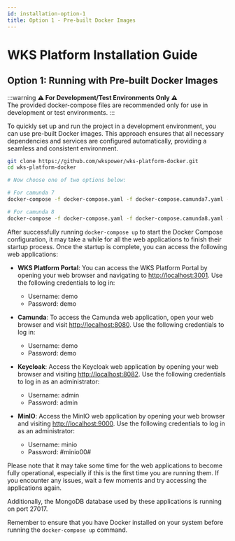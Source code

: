 ```yaml
---
id: installation-option-1
title: Option 1 - Pre-built Docker Images
---
```


# WKS Platform Installation Guide

## Option 1: Running with Pre-built Docker Images

:::warning
**⚠️ For Development/Test Environments Only ⚠️**<br />
The provided docker-compose files are recommended only for use in development or test environments.
:::

To quickly set up and run the project in a development environment, you can use pre-built Docker images. This approach ensures that all necessary dependencies and services are configured automatically, providing a seamless and consistent environment.

```bash
git clone https://github.com/wkspower/wks-platform-docker.git
cd wks-platform-docker

# Now choose one of two options below:

# For camunda 7
docker-compose -f docker-compose.yaml -f docker-compose.camunda7.yaml -f docker-compose.demo-data-loader.camunda7.yaml -f docker-compose.portal.yaml up -d --build

# For camunda 8
docker-compose -f docker-compose.yaml -f docker-compose.camunda8.yaml -f docker-compose.demo-data-loader.camunda8.yaml -f docker-compose.portal.yaml up -d --build
```

After successfully running `docker-compose up` to start the Docker Compose configuration, it may take a while for all the web applications to finish their startup process. Once the startup is complete, you can access the following web applications:

- **WKS Platform Portal**: You can access the WKS Platform Portal by opening your web browser and navigating to [http://localhost:3001](http://localhost:3001). Use the following credentials to log in: 
    - Username: demo
    - Password: demo

- **Camunda**: To access the Camunda web application, open your web browser and visit [http://localhost:8080](http://localhost:8080). Use the following credentials to log in: 
    - Username: demo
    - Password: demo

- **Keycloak**: Access the Keycloak web application by opening your web browser and visiting [http://localhost:8082](http://localhost:8082). Use the following credentials to log in as an administrator: 
    - Username: admin
    - Password: admin

- **MinIO**: Access the MinIO web application by opening your web browser and visiting [http://localhost:9000](http://localhost:9000). Use the following credentials to log in as an administrator: 
    - Username: minio
    - Password: #minio00#

Please note that it may take some time for the web applications to become fully operational, especially if this is the first time you are running them. If you encounter any issues, wait a few moments and try accessing the applications again.

Additionally, the MongoDB database used by these applications is running on port 27017.

Remember to ensure that you have Docker installed on your system before running the `docker-compose up` command.
